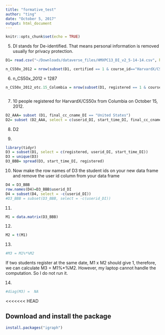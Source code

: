 ```yaml
---
title: "formative_test"
author: "ting"
date: "October 5, 2017"
output: html_document
---
```


```r
knitr::opts_chunk$set(echo = TRUE)
```

5. DI stands for De-identified. That means personal information is removed usually for privacy protection.
```r
D1= read.csv("~/Downloads/dataverse_files/HMXPC13_DI_v2_5-14-14.csv", head=TRUE)

n_CS50x_2012 = nrow(subset(D1, certified == 1 & course_id=="HarvardX/CS50x/2012"))
```

6. n_CS50x_2012 = 1287

```r

n_CS50x_2012_otc.15_Colombia = nrow(subset(D1, registered == 1 & course_id=="HarvardX/CS50x/2012" & start_time_DI == "2012-10-15" & final_cc_cname_DI =="Colombia"))



```
7. 10 people registered for HarvardX/CS50x from Columbia on October 15, 2012.


```r
D2_AAA= subset (D1, final_cc_cname_DI == "United States")
D2= subset (D2_AAA, select = c(userid_DI, start_time_DI, final_cc_cname_DI))

```


8. D2

9. 
```R
library(tidyr)
D3 = subset(D1, select = c(registered, userid_DI, start_time_DI))
D3 = unique(D3)
D3_BBB= spread(D3, start_time_DI, registered)

```

10. Now make the row names of D3 the student ids on your new data frame and remove the user id column from your data frame

```r
D4 = D3_BBB
row.names(D4)=D3_BBB$userid_DI
D4 = subset(D4, select = -c(userid_DI))
#D3_BBB = subset(D3_BBB, select = -c(userid_DI))

```

11. 
```R
M1 = data.matrix(D3_BBB)
```

12.
```r
M2 = t(M1)
```

13. 
```r
#M3 = M1%*%M2
```
If two students register at the same date, M1 x M2 should give 1, therefore, we can calculate M3 = M1%*%M2.
However, my laptop cannot handle the computation. So I do not run it.

14. 

```r
#diag(M3) =  NA
```
<<<<<<< HEAD
 
 
## Download and install the package
```r
install.packages("igraph")
```

```r

```
